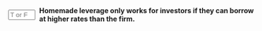 ::: {.question-block}

<form onsubmit="event.preventDefault(); checkAnswerBox('module7_tf_q60','F')" style="display: flex; align-items: center; gap: 8px;">
  <input type="text" id="module7_tf_q60" name="module7_tf_q60" maxlength="1" placeholder="T or F" style="width: 55px;" data-correct-answer="F" /> 
  <label for="module7_tf_q60"><strong>Homemade leverage only works for investors if they can borrow at higher rates than the firm.</strong></label>
</form>

<div id="feedback-module7_tf_q60" class="feedback" data-status="" style="display:none;">
This is FALSE. It requires that investors borrow at the same rate as the firm.
</div>

:::
